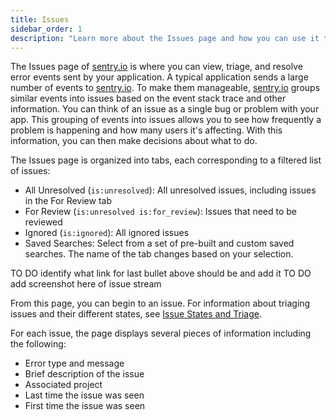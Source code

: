 ```yaml
---
title: Issues
sidebar_order: 1
description: "Learn more about the Issues page and how you can use it to efficiently triage issues."
---
```


The Issues page of [sentry.io](https://sentry.io) is where you can view, triage, and resolve error events sent by your application. A typical application sends a large number of events to [sentry.io](https://sentry.io). To make them manageable, [sentry.io](https://sentry.io) groups similar events into issues based on the event stack trace and other information. You can think of an issue as a single bug or problem with your app. This grouping of events into issues allows you to see how frequently a problem is happening and how many users it's affecting. With this information, you can then make decisions about what to do.

The Issues page is organized into tabs, each corresponding to a filtered list of issues:

- All Unresolved (`is:unresolved`): All unresolved issues, including issues in the For Review tab
- For Review (`is:unresolved is:for_review`): Issues that need to be reviewed
- Ignored (`is:ignored`): All ignored issues
- Saved Searches: Select from a set of pre-built and custom saved searches. The name of the tab changes based on your selection.

TO DO identify what link for last bullet above should be and add it
TO DO add screenshot here of issue stream

From this page, you can begin to an issue. For information about triaging issues and their different states, see [Issue States and Triage](/product/error-monitoring/states-triage/).

For each issue, the page displays several pieces of information including the following:

- Error type and message
- Brief description of the issue
- Associated project
- Last time the issue was seen
- First time the issue was seen


<PageGrid />
